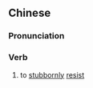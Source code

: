 ==Chinese==
{{zh-forms|s=顽抗}}

===Pronunciation===
{{zh-pron
|m=wánkàng
|c=waan4 kong3
|mn=qz,xm,zz:goân-khòng/qz:oán-khòng
|cat=v
}}

===Verb===
{{zh-verb}}

# to [[stubbornly]] [[resist]]